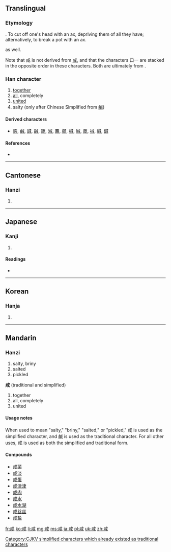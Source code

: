 {{also|或|鹹|㖅}}
==Translingual==
{{Hani-forms|咸|咸[[鹹]]}}
===Etymology===
{{Han compound|戌|口|t1=axe|t2=mouth (person) or clay pot|ls=ic}}. To cut off one's head with an ax, depriving them of all they have; alternatively, to break a pot with an ax.

{{Han simp|鹹|f1=鹵|t1=(none)}} as well.

Note that 咸 is not derived from [[或]], and that the characters 口一 are stacked in the opposite order in these characters. Both are ultimately from {{term|戈||halberd, spear|sc=Hani}}.

===Han character===
{{Han char|rn=30|rad=口|as=06|sn=9|four=5320<sub>0</sub>|canj=戈竹一口 (IHMR)|ids=⿴[[戌]][[口]]}}

# [[together]]
# [[all]], completely
# [[united]]
# salty (only after Chinese Simplified from [[鹹]])

====Derived characters====
* [[感]], [[鹹]], [[諴]], [[䶢]], [[箴]], [[減]], [[麙]], [[顑]], [[椷]], [[䁍]], [[葴]], [[㨔]], [[緘]], [[鍼]]

====References====
* {{Han ref|kx=0187.190|dkj=03563|dj=0406.190|hdz=21404.020|uh=54B8|ud=21688|bh=AB77|bd=43895}}

----

==Cantonese==

===Hanzi===
{{yue-hanzi|jyut=|y=haam4|tra=鹹}}

# {{defn|lang=yue|sort=口06}}

----

==Japanese==

===Kanji===
{{ja-kanji|grade=|rs=口06}}

# {{defn|lang=ja|sort=口06}}

====Readings====
* {{ja-readings|on=[[かん]] (kan), [[げん]] (gen)|kun=[[みな]] (mina)}}

----

==Korean==

===Hanja===
{{ko-hanja|hangeul=함|rv=ham|mr=ham}}

# {{defn|lang=ko|sort=口06}}

----

==Mandarin==

===Hanzi===
{{cmn-hanzi|tra=鹹|pin=[[xián]] ([[xian2]])|wg=hsien<sup>2</sup>}}

# salty, briny
# salted
# pickled

'''咸''' (traditional and simplified)

# together
# all, completely
# united

====Usage notes====
When used to mean "salty," "briny," "salted," or "pickled," 咸 is used as the simplified character, and 鹹 is used as the traditional character. For all other uses, 咸 is used as both the simplified and traditional form.

====Compounds====
* [[咸菜]]
* [[咸淡]]
* [[咸蛋]]
* [[咸津津]]
* [[咸肉]]
* [[咸水]]
* [[咸水湖]]
* [[咸丝丝]]
* [[咸盐]]

[[Category:CJKV simplified characters which already existed as traditional characters]]

[[fr:咸]]
[[ko:咸]]
[[li:咸]]
[[mg:咸]]
[[ms:咸]]
[[ja:咸]]
[[pl:咸]]
[[uk:咸]]
[[zh:咸]]